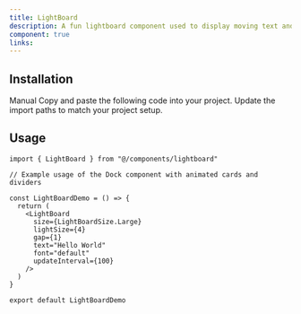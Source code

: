 ```yaml
---
title: LightBoard
description: A fun lightboard component used to display moving text and draw in a visually appealing way.
component: true
links:
---
```


<ComponentPreview
  name="lightboard-demo"
  className="[&_.preview>[data-orientation=vertical]]:sm:max-w-[70%]"
  description="All variations"
/>

## Installation

<Tabs defaultValue="manual">

<TabsList>
  <TabsTrigger value="manual">Manual</TabsTrigger>
</TabsList>

<TabsContent value="manual">
  <Steps>
    <Step>Copy and paste the following code into your project.</Step>
    <ComponentSource name="lightboard" />
    <Step>Update the import paths to match your project setup.</Step>
  </Steps>
</TabsContent>

</Tabs>

## Usage

```tsx
import { LightBoard } from "@/components/lightboard"
```

```tsx
// Example usage of the Dock component with animated cards and dividers

const LightBoardDemo = () => {
  return (
    <LightBoard
      size={LightBoardSize.Large}
      lightSize={4}
      gap={1}
      text="Hello World"
      font="default"
      updateInterval={100}
    />
  )
}

export default LightBoardDemo
```
